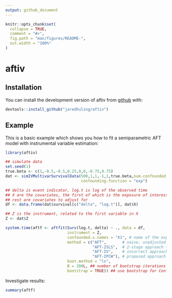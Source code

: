 ```yaml
---
output: github_document
---
```


<!-- README.md is generated from README.Rmd. Please edit that file -->

```r
knitr::opts_chunk$set(
  collapse = TRUE,
  comment = "#>",
  fig.path = "man/figures/README-",
  out.width = "100%"
)
```
# aftiv


## Installation

You can install the development version of aftiv from [github](https://github.com/jaredhuling/aftiv) with:

``` r
devtools::install_github("jaredhuling/aftiv")
```

## Example

This is a basic example which shows you how to fit a semiparametric AFT model with instrumental variable estimation:

```r
library(aftiv)
```

```r

## simulate data
set.seed(1)
true.beta <- c(1,-0.5,-0.5,0.25,0,0,-0.75,0.75)
dat <- simIVMultivarSurvivalData(500,1,1,-1,1,true.beta,num.confounded = 1,
                                 confounding.function = "exp")

## delta is event indicator, log.t is log of the observed time
## X are the covariates, the first of which is the exposure of interest, the 
## rest are covariates to adjust for
df <- data.frame(dat$survival[c("delta", "log.t")], dat$X)

## Z is the instrument, related to the first variable in X
Z <- dat$Z

system.time(aftf <- aftfit(Surv(log.t, delta) ~ ., data = df, 
                           instrument = Z, 
                           confounded.x.names = "X1", # name of the exposure of interest
                           method = c("AFT",       # naive, unadjusted (biased) estimator
                                      "AFT-2SLS",  # 2-stage approach that relies on IV model
                                      "AFT-IV",    # incorrect approach
                                      "AFT-IPCW"), # proposed approach of Huling, et al
                           boot.method = "ls", 
                           B = 200L, ## number of bootstrap iterations
                           bootstrap = TRUE)) ## use bootstrap for Conf Intervals


```

Investigate results:
```r
summary(aftf)
```


